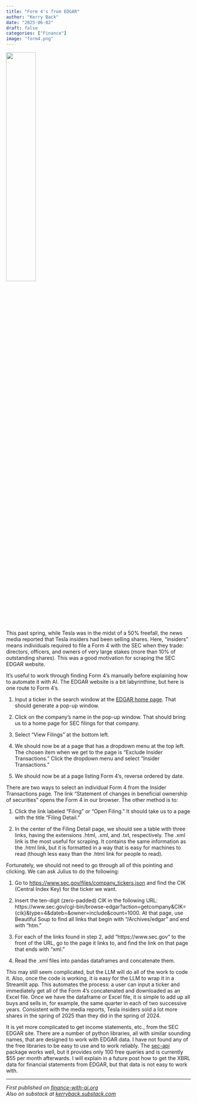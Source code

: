 ---
title: "Form 4's from EDGAR"
author: "Kerry Back"
date: "2025-06-02"
draft: false
categories: ["Finance"]
image: "form4.png"  
---

![](form4.png){width=40% fig-align="center"}


This past spring, while Tesla was in the midst of a 50% freefall, the news media reported that Tesla insiders had been selling shares.  Here, "insiders" means individuals required to file a Form 4 with the SEC when they trade: directors, officers, and owners of very large stakes (more than 10% of outstanding shares).  This was a good motivation for scraping the SEC EDGAR website.    

It's useful to work through finding Form 4's manually before explaining how to automate it with AI.  The EDGAR website is a bit labyrinthine, but here is one route to Form 4's.  

1. Input a ticker in the search window at the [EDGAR home page](https://www.sec.gov/search-filings).  That should generate a pop-up window.

2. Click on the company's name in the pop-up window.  That should bring us to a home page for SEC filings for that company.  

3. Select "View Filings" at the bottom left.  

4. We should now be at a page that has a dropdown menu at the top left.  The chosen item when we get to the page is "Exclude Insider Transactions."  Click the dropdown menu and select "Insider Transactions." 

5.  We should now be at a page listing Form 4's, reverse ordered by date. 

There are two ways to select an individual Form 4 from the Insider Transactions page.  The link "Statement of changes in beneficial ownership of securities" opens the Form 4 in our browser.  The other method is to:

1. Click the link labeled "Filing"  or "Open Filing." It should take us to a page with the title "Filing Detail."

2. In the center of the Filing Detail page, we should see a table with three links, having the extensions .html, .xml, and .txt, respectively.  The .xml link is the most useful for scraping.  It contains the same information as the .html link, but it is formatted in a way that is easy for machines to read (though less easy than the .html link for people to read).

Fortunately, we should not need to go through all of this pointing and clicking.  We can ask Julius to do the following:

1.  Go to [https://www.sec.gov/files/company_tickers.json](https://www.sec.gov/files/company_tickers.json) and find the CIK (Central Index Key) for the ticker we want.

2.  Insert the ten-digit (zero-padded) CIK in the following URL: https://www.sec.gov/cgi-bin/browse-edgar?action=getcompany&CIK={cik}&type=4&dateb=&owner=include&count=1000.  At that page, use Beautiful Soup to find all links that begin with "/Archives/edgar" and end with "htm."

3.  For each of the links found in step 2, add "https://www.sec.gov" to the front of the URL, go to the page it links to, and find the link on that page that ends with "xml."

4.  Read the .xml files into pandas dataframes and concatenate them.

This may still seem complicated, but the LLM will do all of the work to code it. Also, once the code is working, it is easy for the LLM to wrap it in a Streamlit app.  This automates the process: a user can input a ticker and immediately get all of the Form 4's concatenated and downloaded as an Excel file. Once we have the dataframe or Excel file, it is simple to add up all buys and sells in, for example, the same quarter in each of two successive years.  Consistent with the media reports, Tesla insiders sold a lot more shares in the spring of 2025 than they did in the spring of 2024.

It is yet more complicated to get income statements, etc., from the SEC EDGAR site.  There are a number of python libraries, all with similar sounding names, that are designed to work with EDGAR data.  I have not found any of the free libraries to be easy to use and to work reliably.  The [sec-api](https://sec-api.io/docs/sec-filings-render-api/python-example) package works well, but it provides only 100 free queries and is currently $55 per month afterwards.  I will explain in a future post how to get the XBRL data for financial statements from EDGAR, but that data is not easy to work with.


---

*First published on [finance-with-ai.org](https://finance-with-ai.org)* <br>
*Also on substack at [kerryback.substack.com](https://kerryback.substack.com)*